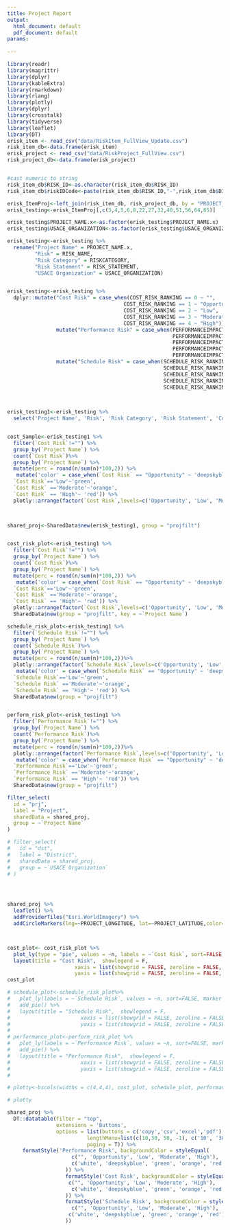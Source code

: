 ```yaml
---
title: Project Report
output:
  html_document: default
  pdf_document: default
params: 
  
---
```




```r
library(readr) 
library(magrittr) 
library(dplyr) 
library(kableExtra) 
library(rmarkdown)
library(rlang)
library(plotly)
library(dplyr)
library(crosstalk)
library(tidyverse)
library(leaflet)
library(DT)
erisk_item <- read_csv("data/RiskItem_FullView_Update.csv")
risk_item_db<-data.frame(erisk_item)
erisk_project <- read_csv("data/RiskProject_FullView.csv")
risk_project_db<-data.frame(erisk_project)


#cast numeric to string
risk_item_db$RISK_ID<-as.character(risk_item_db$RISK_ID)
risk_item_db$riskIDCode<-paste(risk_item_db$RISK_ID,"-",risk_item_db$DISCIPLINE_ACRONYM)

erisk_ItemProj<-left_join(risk_item_db, risk_project_db, by = "PROJECT_ID")
erisk_testing<-erisk_ItemProj[,c(3,4,5,6,8,22,27,32,40,51,56,64,65)]

erisk_testing$PROJECT_NAME.x<-as.factor(erisk_testing$PROJECT_NAME.x)
erisk_testing$USACE_ORGANIZATION<-as.factor(erisk_testing$USACE_ORGANIZATION)

erisk_testing<-erisk_testing %>%
  rename("Project Name" = PROJECT_NAME.x,
         "Risk" = RISK_NAME,
         "Risk Category" = RISKCATEGORY,
         "Risk Statement" = RISK_STATEMENT,
         "USACE Organization" = USACE_ORGANIZATION)


erisk_testing<-erisk_testing %>% 
  dplyr::mutate("Cost Risk" = case_when(COST_RISK_RANKING == 0 ~ "",
                                      COST_RISK_RANKING == 1 ~ "Opportunity",
                                      COST_RISK_RANKING == 2 ~ "Low",
                                      COST_RISK_RANKING == 3 ~ "Moderate",
                                      COST_RISK_RANKING == 4 ~ "High")) %>%
                mutate("Performance Risk" = case_when(PERFORMANCEIMPACT_RISK_RANKING == 0 ~ "",
                                                      PERFORMANCEIMPACT_RISK_RANKING == 1 ~ "Opportunity",
                                                      PERFORMANCEIMPACT_RISK_RANKING == 2 ~ "Low",
                                                      PERFORMANCEIMPACT_RISK_RANKING == 3 ~ "Moderate",
                                                      PERFORMANCEIMPACT_RISK_RANKING == 4 ~ "High"))%>%
                mutate("Schedule Risk" = case_when(SCHEDULE_RISK_RANKING == 0 ~ "",
                                                   SCHEDULE_RISK_RANKING == 1 ~ "Opportunity",
                                                   SCHEDULE_RISK_RANKING == 2 ~ "Low",
                                                   SCHEDULE_RISK_RANKING == 3 ~ "Moderate",
                                                   SCHEDULE_RISK_RANKING == 4 ~ "High"))

  

```

```r
erisk_testing1<-erisk_testing %>%
  select('Project Name', 'Risk', 'Risk Category', 'Risk Statement', 'Cost Risk', 'Performance Risk','Schedule Risk',riskIDCode, PROJECT_LATITUDE, PROJECT_LONGITUDE, 'USACE Organization')


cost_Sample<-erisk_testing1 %>%
  filter(`Cost Risk`!="") %>% 
  group_by(`Project Name`) %>%
  count(`Cost Risk`)%>%
  group_by(`Project Name`) %>%
  mutate(perc = round(n/sum(n)*100,2)) %>%
   mutate('color' = case_when(`Cost Risk` == "Opportunity" ~ 'deepskyblue', 
  `Cost Risk`=='Low'~'green', 
  `Cost Risk` =='Moderate'~'orange',
  `Cost Risk` == 'High'~ 'red')) %>%
  plotly::arrange(factor(`Cost Risk`,levels=c('Opportunity', 'Low', 'Moderate', 'High')))
 


shared_proj<-SharedData$new(erisk_testing1, group = "projfilt")


cost_risk_plot<-erisk_testing1 %>%
  filter(`Cost Risk`!="") %>% 
  group_by(`Project Name`) %>%
  count(`Cost Risk`)%>%
  group_by(`Project Name`) %>%
  mutate(perc = round(n/sum(n)*100,2)) %>%
   mutate('color' = case_when(`Cost Risk` == "Opportunity" ~ 'deepskyblue', 
  `Cost Risk`=='Low'~'green', 
  `Cost Risk` =='Moderate'~'orange',
  `Cost Risk` == 'High'~ 'red')) %>%
  plotly::arrange(factor(`Cost Risk`,levels=c('Opportunity', 'Low', 'Moderate', 'High')))%>%
  SharedData$new(group = "projfilt", key = ~`Project Name`)

schedule_risk_plot<-erisk_testing1 %>%
  filter(`Schedule Risk`!="") %>%
  group_by(`Project Name`) %>%
  count(`Schedule Risk`)%>%
  group_by(`Project Name`) %>%
  mutate(perc = round(n/sum(n)*100,2))%>%
  plotly::arrange(factor(`Schedule Risk`,levels=c('Opportunity', 'Low', 'Moderate', 'High')))%>%
   mutate('color' = case_when(`Schedule Risk` == "Opportunity" ~ 'deepskyblue', 
  `Schedule Risk`=='Low'~'green', 
  `Schedule Risk` =='Moderate'~'orange',
  `Schedule Risk` == 'High'~ 'red')) %>%
  SharedData$new(group = "projfilt")


perform_risk_plot<-erisk_testing1 %>%
  filter(`Performance Risk`!="") %>%
  group_by(`Project Name`) %>%
  count(`Performance Risk`)%>%
  group_by(`Project Name`) %>%
  mutate(perc = round(n/sum(n)*100,2))%>%
  plotly::arrange(factor(`Performance Risk`,levels=c('Opportunity', 'Low', 'Moderate', 'High')))%>%
   mutate('color' = case_when(`Performance Risk` == "Opportunity" ~ 'deepskyblue', 
  `Performance Risk`=='Low'~'green', 
  `Performance Risk` =='Moderate'~'orange',
  `Performance Risk` == 'High'~ 'red')) %>%
  SharedData$new(group = "projfilt")

filter_select(
  id = "prj",
  label = "Project",
  sharedData = shared_proj,
  group = ~`Project Name`
)

# filter_select(
#   id = "dst",
#   label = "District",
#   sharedData = shared_proj,
#   group = ~`USACE Organization`
# )




shared_proj %>%
  leaflet() %>%
  addProviderTiles("Esri.WorldImagery") %>%
  addCircleMarkers(lng=~PROJECT_LONGITUDE, lat=~PROJECT_LATITUDE,color="aqua", fillColor="aqua", weight=2)



cost_plot<- cost_risk_plot %>%
  plot_ly(type = "pie", values = ~n, labels = ~`Cost Risk`, sort=FALSE, marker = list(colors = ~color))%>%
  layout(title = "Cost Risk",  showlegend = F,
                      xaxis = list(showgrid = FALSE, zeroline = FALSE, showticklabels = FALSE),
                      yaxis = list(showgrid = FALSE, zeroline = FALSE, showticklabels = FALSE))
cost_plot

# schedule_plot<-schedule_risk_plot%>% 
#   plot_ly(labels = ~`Schedule Risk`, values = ~n, sort=FALSE, marker = list(colors = ~color)) %>%
#   add_pie() %>%
#   layout(title = "Schedule Risk",  showlegend = F,
#                       xaxis = list(showgrid = FALSE, zeroline = FALSE, showticklabels = FALSE),
#                       yaxis = list(showgrid = FALSE, zeroline = FALSE, showticklabels = FALSE))
# 
# performance_plot<-perform_risk_plot %>%
#   plot_ly(labels = ~`Performance Risk`, values = ~n, sort=FALSE, marker = list(colors = ~color)) %>%
#   add_pie() %>%
#   layout(title = "Performance Risk",  showlegend = F,
#                       xaxis = list(showgrid = FALSE, zeroline = FALSE, showticklabels = FALSE),
#                       yaxis = list(showgrid = FALSE, zeroline = FALSE, showticklabels = FALSE))
# 

# plotty<-bscols(widths = c(4,4,4), cost_plot, schedule_plot, performance_plot)

# plotty

shared_proj %>%
  DT::datatable(filter = "top",
                extensions = 'Buttons', 
                options = list(buttons = c('copy','csv','excel','pdf'),
                          lengthMenu=list(c(10,30, 50, -1), c('10', '30', '50', 'All')),
                          paging = T)) %>%
     formatStyle('Performance Risk', backgroundColor = styleEqual(
                     c("", 'Opportunity', 'Low', 'Moderate', 'High'),
                     c('white', 'deepskyblue', 'green', 'orange', 'red')
                   )) %>%
                   formatStyle('Cost Risk', backgroundColor = styleEqual(
                    c("", 'Opportunity', 'Low', 'Moderate', 'High'),
                     c('white', 'deepskyblue', 'green', 'orange', 'red')
                   )) %>%
                   formatStyle('Schedule Risk', backgroundColor = styleEqual(
                     c("", 'Opportunity', 'Low', 'Moderate', 'High'),
                    c('white', 'deepskyblue', 'green', 'orange', 'red')
                   ))
```
